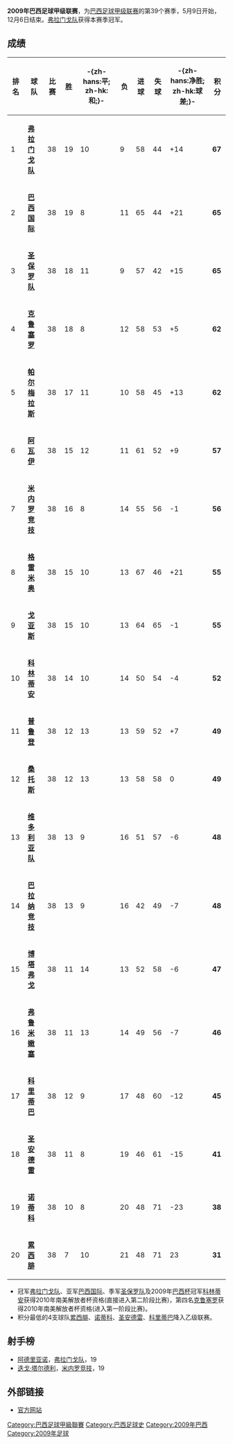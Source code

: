 {{noteta
|G1=南美球會
|T=zh-hans:2009年巴西足球甲级联赛;zh-hk:2009年巴西甲組足球聯賽;zh-tw:2009年巴西足球甲級聯賽;
|1=zh-hans:巴西足球甲级联赛;zh-hk:巴西甲組足球聯賽;zh-tw:巴西足球甲級聯賽;
|2=zh-hans:巴拉纳竞技;zh-hk:帕拉尼恩斯;zh-tw:巴拉納競技;
|3=zh-hans:博塔弗戈;zh-hk:保地花高;zh-tw:博塔弗戈;
|4=zh-hans:克鲁塞罗;zh-hk:高士路;zh-tw:克魯塞羅;
}}'''2009年巴西足球甲级联赛'''，为[[巴西足球甲级联赛|巴西足球甲级联赛]]的第39个赛季，5月9日开始，12月6日结束。[[弗拉门戈体育俱乐部|弗拉门戈队]]获得本赛季冠军。

== 成绩 ==
{| class="wikitable sortable" style="text-align: center;"
! '''排名'''
!'''球队'''
!'''比赛'''
!'''胜'''
!'''-{zh-hans:平; zh-hk:和;}-'''
!'''负'''
!'''进球'''
!'''失球'''
!'''-{zh-hans:净胜; zh-hk:球差;}-'''
!'''积分'''
|- style="background: #D0F0C0;"
|1||align="left"|'''[[弗拉门戈体育俱乐部|弗拉门戈队]]'''||38||19||10||9||58||44||+14||'''67'''
|- style="background: #E8FFD8;"
|2||align="left"|'''[[巴西国际|巴西国际]]'''||38 ||19 ||8 ||11 ||65 ||44 ||+21 || '''65'''
|- style="background: #E8FFD8;" 
|3||align="left"|'''[[圣保罗足球俱乐部|圣保罗队]]'''||38 ||18 ||11 ||9 ||57 ||42 ||+15 ||'''65'''
|- style="background: #F0F0F0;"
|4||align="left"|'''[[克鲁塞罗体育俱乐部|克鲁塞罗]]'''||38 ||18 ||8 ||12 ||58 ||53 ||+5 || '''62'''
|- style="background: #F0F0F0;"
|5||align="left"|'''[[帕尔梅拉斯足球俱乐部|帕尔梅拉斯]]'''||38 ||17 ||11 ||10 ||58 ||45 ||+13 || '''62'''
|- style="background: #F0F0F0;"
|6||align="left"|'''[[阿瓦伊足球俱乐部|阿瓦伊]]'''||38 ||15 ||12 ||11 || 61||52|| +9|| '''57'''
|- style="background: #F0F0F0;"
|7||align="left"|'''[[米内罗竞技|米内罗竞技]]'''||38 ||16 ||8 ||14 ||55 ||56 ||-1 || '''56'''
|- style="background: #F0F0F0;"
|8||align="left"|'''[[格雷米奥|格雷米奥]]'''||38 ||15 ||10 ||13 || 67|| 46|| +21|| '''55'''
|- style="background: #F0F0F0;"
|9||align="left"|'''[[戈亚斯体育俱乐部|戈亚斯]]'''||38 ||15 ||10 ||13 || 64|| 65||-1 || '''55'''
|- style="background: #F0F0F0;"
|10||align="left"|'''[[科林蒂安|科林蒂安]]'''||38 ||14 ||10 ||14 || 50|| 54|| -4|| '''52'''
|- style="background: #F0F0F0;"
|11||align="left"|'''[[普鲁登|普鲁登]]'''||38 ||12 ||13 ||13 || 59||52 ||+7 || '''49'''
|- style="background: #F0F0F0;"
|12||align="left"|'''[[桑托斯足球俱乐部|桑托斯]]'''||38 ||12 ||13 ||13 ||58 || 58||0 || '''49'''
|- style="background: #F0F0F0;"
|13||align="left"|'''[[维多利亚体育俱乐部|维多利亚队]]'''||38 ||13 ||9 ||16 || 51|| 57|| -6||'''48''' 
|- style="background: #F0F0F0;"
|14||align="left"|'''[[巴拉纳竞技|巴拉纳竞技]]'''||38 ||13 ||9 ||16 || 42|| 49|| -7|| '''48'''
|- style="background: #F0F0F0;"
|15||align="left"|'''[[博塔弗戈|博塔弗戈]]'''||38 ||11 ||14 ||13 || 52|| 58|| -6||'''47'''
|- style="background: #F0F0F0;"
|16||align="left"|'''[[弗鲁米嫩塞足球俱乐部|弗鲁米嫩塞]]'''||38 ||11 ||13 ||14||49|| 56||-7||'''46'''
|- style="background: #FFCCCC;"
|17||align="left"|'''[[科里蒂巴足球俱乐部|科里蒂巴]]'''||38 ||12 ||9 ||17 ||48 || 60||-12 ||'''45'''
|- style="background: #FFCCCC;"
|18||align="left"|'''[[圣安德雷体育俱乐部|圣安德雷]]'''||38 ||11 ||8 ||19 ||46 || 61|| -15|| '''41'''
|- style="background: #FFCCCC;"
|19||align="left"|'''[[诺蒂科|诺蒂科]]'''||38 ||10 ||8 ||20 ||48 || 71||-23 ||'''38''' 
|- style="background: #FFCCCC;"
|20||align="left"|'''[[累西腓体育俱乐部|累西腓]]'''||38 ||7 ||10 ||21 ||48 ||71 || 23|| '''31'''
|}
*冠军[[弗拉门戈体育俱乐部|弗拉门戈队]]、亚军[[巴西国际|巴西国际]]、季军[[圣保罗足球俱乐部|圣保罗队]]及2009年[[巴西杯|巴西杯]]冠军[[科林蒂安|科林蒂安]]获得2010年南美解放者杯资格(直接进入第二阶段比赛)，第四名[[克鲁塞罗体育俱乐部|克鲁塞罗]]获得2010年南美解放者杯资格(进入第一阶段比赛)。
*积分最低的4支球队[[累西腓体育俱乐部|累西腓]]、[[诺蒂科|诺蒂科]]、[[圣安德雷体育俱乐部|圣安德雷]]、[[科里蒂巴足球俱乐部|科里蒂巴]]降入乙级联赛。

== 射手榜 ==
*[[阿德里亚诺|阿德里亚诺]]，[[弗拉门戈体育俱乐部|弗拉门戈队]]，19
*[[迭戈·塔尔德利|迭戈·塔尔德利]]，[[米内罗竞技|米内罗竞技]]，19

==外部链接==
*[https://web.archive.org/web/20090228202022/http://www.cbf.com.br/seriea/  官方网站] {{pt}}

{{巴甲赛季}}

[[Category:巴西足球甲級聯賽|Category:巴西足球甲級聯賽]]
[[Category:巴西足球史|Category:巴西足球史]]
[[Category:2009年巴西|Category:2009年巴西]]
[[Category:2009年足球|Category:2009年足球]]
